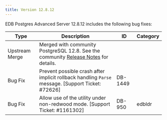 ---
title: Version 12.8.12
---

EDB Postgres Advanced Server 12.8.12 includes the following bug fixes:

| Type           | Description                                                                                                                                                                                  | ID      | Category |
| -------------- | -------------------------------------------------------------------------------------------------------------------------------------------------------------------------------------------- | ------- | -------- |
| Upstream Merge | Merged with community PostgreSQL 12.8. See the community [Release Notes](https://www.postgresql.org/docs/12/release-12-8.html) for details.  |         |          |
| Bug Fix        | Prevent possible crash after implicit rollback handling `Parse` message. [Support Ticket: #72626]                                                                                            | DB-1449 |          |
| Bug Fix        | Allow use of the utility under non-redwood mode. [Support Ticket: #1161302]                                                                                                                  | DB-950  | edbldr   |
